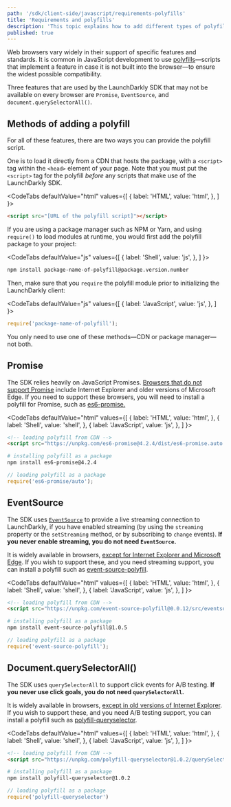 ```yaml
---
path: '/sdk/client-side/javascript/requirements-polyfills'
title: 'Requirements and polyfills'
description: 'This topic explains how to add different types of polyfills in the JavaScript SDK.'
published: true
---
```


Web browsers vary widely in their support of specific features and standards. It is common in JavaScript development to use [polyfills](https://developer.mozilla.org/en-US/docs/Glossary/Polyfill)—scripts that implement a feature in case it is not built into the browser—to ensure the widest possible compatibility.

Three features that are used by the LaunchDarkly SDK that may not be available on every browser are `Promise`, `EventSource`, and `document.querySelectorAll()`.

## Methods of adding a polyfill

For all of these features, there are two ways you can provide the polyfill script.

One is to load it directly from a CDN that hosts the package, with a `<script>` tag within the `<head>` element of your page. Note that you must put the `<script>` tag for the polyfill _before_ any scripts that make use of the LaunchDarkly SDK.

<CodeTabs
  defaultValue="html"
  values={[
    { label: 'HTML', value: 'html', },
  ]
}>
<CodeTabItem value="html">

```html
<script src="[URL of the polyfill script]"></script>
```

</CodeTabItem>
</CodeTabs>

If you are using a package manager such as NPM or Yarn, and using `require()` to load modules at runtime, you would first add the polyfill package to your project:

<CodeTabs
  defaultValue="js"
  values={[
    { label: 'Shell', value: 'js', },
  ]
}>
<CodeTabItem value="js">

```bash
npm install package-name-of-polyfill@package.version.number
```

</CodeTabItem>
</CodeTabs>

Then, make sure that you `require` the polyfill module prior to initializing the LaunchDarkly client:

<CodeTabs
  defaultValue="js"
  values={[
    { label: 'JavaScript', value: 'js', },
  ]
}>
<CodeTabItem value="js">

```js
require('package-name-of-polyfill');
```

</CodeTabItem>
</CodeTabs>

You only need to use one of these methods—CDN or package manager—not both.

## Promise
The SDK relies heavily on JavaScript Promises. [Browsers that do not support Promise](https://caniuse.com/#search=Promise) include Internet Explorer and older versions of Microsoft Edge. If you need to support these browsers, you will need to install a polyfill for Promise, such as [es6-promise.](https://github.com/stefanpenner/es6-promise) 


<CodeTabs
  defaultValue="html"
  values={[
    { label: 'HTML', value: 'html', },
    { label: 'Shell', value: 'shell', },
    { label: 'JavaScript', value: 'js', },
  ]
}>
<CodeTabItem value="html">

```html
<!-- loading polyfill from CDN -->
<script src="https://unpkg.com/es6-promise@4.2.4/dist/es6-promise.auto.min.js"></script>
```

</CodeTabItem>
<CodeTabItem value="shell">

```bash
# installing polyfill as a package
npm install es6-promise@4.2.4
```

</CodeTabItem>
<CodeTabItem value="js">

```js
// loading polyfill as a package
require('es6-promise/auto');
```

</CodeTabItem>
</CodeTabs>

## EventSource

The SDK uses [`EventSource`](https://developer.mozilla.org/en-US/docs/Web/API/EventSource) to provide a live streaming connection to LaunchDarkly, if you have enabled streaming (by using the `streaming` property or the `setStreaming` method, or by subscribing to `change` events). **If you never enable streaming, you do not need `EventSource`.**

It is widely available in browsers, [except for Internet Explorer and Microsoft Edge](https://caniuse.com/#search=EventSource). If you wish to support these, and you need streaming support, you can install a polyfill such as [event-source-polyfill](https://github.com/Yaffle/EventSource).

<CodeTabs
  defaultValue="html"
  values={[
    { label: 'HTML', value: 'html', },
    { label: 'Shell', value: 'shell', },
    { label: 'JavaScript', value: 'js', },
  ]
}>
<CodeTabItem value="html">

```html
<!-- loading polyfill from CDN -->
<script src="https://unpkg.com/event-source-polyfill@0.0.12/src/eventsource.min.js"></script>
```

</CodeTabItem>
<CodeTabItem value="shell">

```bash
# installing polyfill as a package
npm install event-source-polyfill@1.0.5
```

</CodeTabItem>
<CodeTabItem value="js">

```js
// loading polyfill as a package
require('event-source-polyfill');
```

</CodeTabItem>
</CodeTabs>


## Document.querySelectorAll() 


The SDK uses `querySelectorAll` to support click events for A/B testing. **If you never use click goals, you do not need `querySelectorAll`.**

It is widely available in browsers, [except in old versions of Internet Explorer](https://caniuse.com/#feat=queryselector). If you wish to support these, and you need A/B testing support, you can install a polyfill such as [polyfill-queryselector](https://github.com/cobbdb/polyfill-queryselector).

<CodeTabs
  defaultValue="html"
  values={[
    { label: 'HTML', value: 'html', },
    { label: 'Shell', value: 'shell', },
    { label: 'JavaScript', value: 'js', },
  ]
}>
<CodeTabItem value="html">

```html
<!-- loading polyfill from CDN -->
<script src="https://unpkg.com/polyfill-queryselector@1.0.2/querySelector.js"></script>
```

</CodeTabItem>
<CodeTabItem value="shell">

```bash
# installing polyfill as a package
npm install polyfill-queryselector@1.0.2
```

</CodeTabItem>
<CodeTabItem value="js">

```js
// loading polyfill as a package
require('polyfill-queryselector') 

```

</CodeTabItem>
</CodeTabs>
